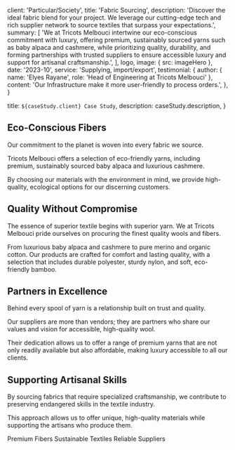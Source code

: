 
  client: 'Particular/Society',
  title: 'Fabric Sourcing',
  description:
    'Discover the ideal fabric blend for your project. We leverage our cutting-edge tech and rich supplier network to source textiles that surpass your expectations.',
  summary: [
    'We at Tricots Melbouci intertwine our eco-conscious commitment with luxury, offering premium, sustainably sourced yarns such as baby alpaca and cashmere, while prioritizing quality, durability, and forming partnerships with trusted suppliers to ensure accessible luxury and support for artisanal craftsmanship.',
  ],
  logo,
  image: { src: imageHero },
  date: '2023-10',
  service: 'Supplying, import/export',
  testimonial: {
    author: { name: 'Elyes Rayane', role: 'Head of Engineering at Tricots Melbouci' },
    content:
      'Our Infrastructure make it more user-friendly to process orders.',
  },
}

  title: `${caseStudy.client} Case Study`,
  description: caseStudy.description,
}

## Eco-Conscious Fibers


Our commitment to the planet is woven into every fabric we source. 

Tricots Melbouci offers a selection of eco-friendly yarns, including premium, sustainably sourced baby alpaca and luxurious cashmere. 

By choosing our materials with the environment in mind, we provide high-quality, ecological options for our discerning customers.

## Quality Without Compromise
The essence of superior textile begins with superior yarn. We at Tricots Melbouci pride ourselves on procuring the finest quality wools and fibers. 

From luxurious baby alpaca and cashmere to pure merino and organic cotton. Our products are crafted for comfort and lasting quality, with a selection that includes durable polyester, sturdy nylon, and soft, eco-friendly bamboo.

## Partners in Excellence
Behind every spool of yarn is a relationship built on trust and quality. 

Our suppliers are more than vendors; they are partners who share our values and vision for accessible, high-quality wool. 

Their dedication allows us to offer a range of premium yarns that are not only readily available but also affordable, making luxury accessible to all our clients.
## Supporting Artisanal Skills
By sourcing fabrics that require specialized craftsmanship, we contribute to preserving endangered skills in the textile industry. 

This approach allows us to offer unique, high-quality materials while supporting the artisans who produce them.

<TagList>
  <TagListItem>Premium Fibers</TagListItem>
  <TagListItem>Sustainable Textiles</TagListItem>
  <TagListItem>Reliable Suppliers</TagListItem>
</TagList>



